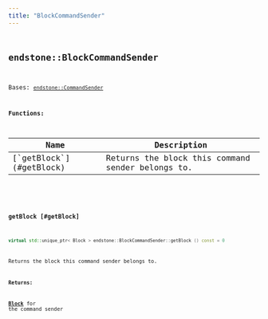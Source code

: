 ```yaml
---
title: "BlockCommandSender"
---
```


## <code className="doc-symbol doc-symbol-class"/> endstone::BlockCommandSender

Bases: [`endstone::CommandSender`](classendstone_1_1_command_sender.md)
















**Functions:**

<table>
<thead>
   <tr>
      <th>Name</th>
      <th>Description</th>
   </tr>
</thead>
<tbody>
<tr key="classendstone_1_1_block_command_sender_1a4b8542ff30c04bccecba373dde32188b">
    <td>[`getBlock`](#getBlock)</td>
    <td>Returns the block this command sender belongs to.</td>
</tr>
</tbody>
</table>

### <code className="doc-symbol doc-symbol-function"/> getBlock [#getBlock]

```cpp
virtual std::unique_ptr< Block > endstone::BlockCommandSender::getBlock () const = 0
```

Returns the block this command sender belongs to.



**Returns:**

[**Block**](classendstone_1_1_block.md) for the command sender 





        